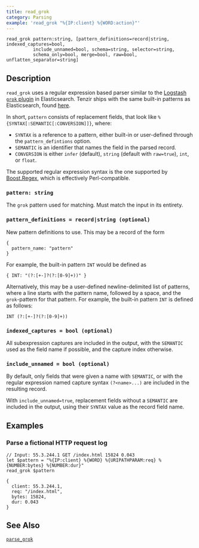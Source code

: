 ```yaml
---
title: read_grok
category: Parsing
example: 'read_grok "%{IP:client} %{WORD:action}"'
---
```


```tql
read_grok pattern:string, [pattern_definitions=record|string, indexed_captures=bool,
          include_unnamed=bool, schema=string, selector=string,
          schema_only=bool, merge=bool, raw=bool, unflatten_separator=string]
```

## Description

`read_grok` uses a regular expression based parser similar to the
[Logstash `grok` plugin](https://www.elastic.co/guide/en/logstash/current/plugins-filters-grok.html)
in Elasticsearch. Tenzir ships with the same built-in patterns as Elasticsearch,
found [here](https://github.com/logstash-plugins/logstash-patterns-core/tree/main/patterns/ecs-v1).

In short, `pattern` consists of replacement fields, that look like
`%{SYNTAX[:SEMANTIC[:CONVERSION]]}`, where:
- `SYNTAX` is a reference to a pattern, either built-in or user-defined
    through the `pattern_defintions` option.
- `SEMANTIC` is an identifier that names the field in the parsed record.
- `CONVERSION` is either `infer` (default), `string` (default with
    `raw=true`), `int`, or `float`.

The supported regular expression syntax is the one supported by
[Boost.Regex](https://www.boost.org/doc/libs/1_81_0/libs/regex/doc/html/boost_regex/syntax/perl_syntax.html),
which is effectively Perl-compatible.

### `pattern: string`

The `grok` pattern used for matching. Must match the input in its entirety.

### `pattern_definitions = record|string (optional)`

New pattern definitions to use. This may be a record of the form

```tql
{
  pattern_name: "pattern"
}
```

For example, the built-in pattern `INT` would be defined as

```tql
{ INT: "(?:[+-]?(?:[0-9]+))" }
```

Alternatively, this may be a user-defined newline-delimited list of patterns,
where a line starts with the pattern name, followed by a space, and the
`grok`-pattern for that pattern. For example, the built-in pattern `INT` is
defined as follows:

```
INT (?:[+-]?(?:[0-9]+))
```

### `indexed_captures = bool (optional)`

All subexpression captures are included in the output, with the `SEMANTIC` used
as the field name if possible, and the capture index otherwise.

### `include_unnamed = bool (optional)`

By default, only fields that were given a name with `SEMANTIC`, or with
the regular expression named capture syntax `(?<name>...)` are included
in the resulting record.

With `include_unnamed=true`, replacement fields without a `SEMANTIC` are included
in the output, using their `SYNTAX` value as the record field name.


<ParsingOptions />

## Examples

### Parse a fictional HTTP request log

```tql
// Input: 55.3.244.1 GET /index.html 15824 0.043
let $pattern = "%{IP:client} %{WORD} %{URIPATHPARAM:req} %{NUMBER:bytes} %{NUMBER:dur}"
read_grok $pattern
```
```tql
{
  client: 55.3.244.1,
  req: "/index.html",
  bytes: 15824,
  dur: 0.043
}
```

## See Also

[`parse_grok`](/reference/functions/parse_grok)
